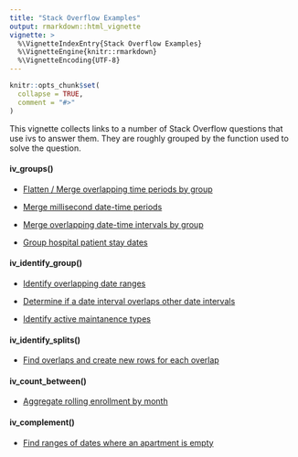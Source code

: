 ```yaml
---
title: "Stack Overflow Examples"
output: rmarkdown::html_vignette
vignette: >
  %\VignetteIndexEntry{Stack Overflow Examples}
  %\VignetteEngine{knitr::rmarkdown}
  %\VignetteEncoding{UTF-8}
---
```


```r
knitr::opts_chunk$set(
  collapse = TRUE,
  comment = "#>"
)
```

This vignette collects links to a number of Stack Overflow questions that use ivs to answer them. They are roughly grouped by the function used to solve the question.

#### iv_groups()

- [Flatten / Merge overlapping time periods by group](https://stackoverflow.com/questions/28938147/how-to-flatten-merge-overlapping-time-periods/71754454#71754454)

- [Merge millisecond date-time periods](https://stackoverflow.com/questions/60322604/merge-overlapping-time-periods-with-milliseconds-in-r/71754233#71754233)

- [Merge overlapping date-time intervals by group](https://stackoverflow.com/questions/53213418/collapse-and-merge-overlapping-time-intervals/71753991#71753991)

- [Group hospital patient stay dates](https://stackoverflow.com/questions/72188780/grouping-dates-in-r-to-create-patient-episodes/72189705#72189705)

#### iv_identify_group()

- [Identify overlapping date ranges](https://stackoverflow.com/questions/57208770/identify-overlapping-date-ranges-by-id-r/71753203#71753203)

- [Determine if a date interval overlaps other date intervals](https://stackoverflow.com/questions/58283935/r-determine-if-each-date-interval-overlaps-with-all-other-date-intervals-in-a-d/71753341#71753341)

- [Identify active maintanence types](https://stackoverflow.com/questions/72062736/generate-new-variable-based-on-start-and-stop-date-in-dplyr/72063499#72063499)

#### iv_identify_splits()

- [Find overlaps and create new rows for each overlap](https://stackoverflow.com/questions/46151452/find-overlapping-dates-for-each-id-and-create-a-new-row-for-the-overlap/71753687#71753687)

#### iv_count_between()

- [Aggregate rolling enrollment by month](https://stackoverflow.com/questions/71621389/use-dplyr-to-aggregate-counts-by-month-from-start-stop-ranged-variables/71752959#71752959)

#### iv_complement()

- [Find ranges of dates where an apartment is empty](https://stackoverflow.com/questions/72536566/adding-rows-for-missing-intervals-between-existing-intervals-in-r/72547866#72547866)
